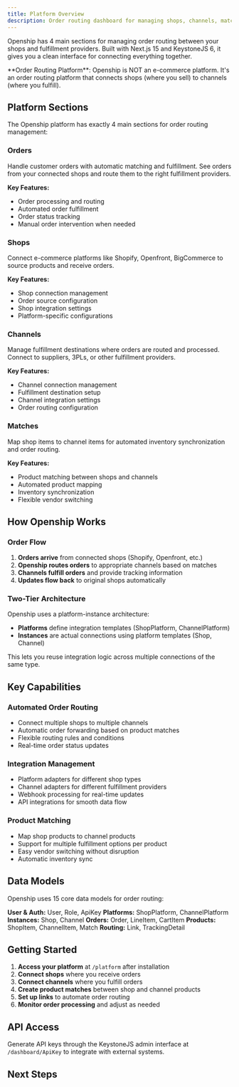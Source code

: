 ```yaml
---
title: Platform Overview
description: Order routing dashboard for managing shops, channels, matches, and order processing in Openship
---
```



Openship has 4 main sections for managing order routing between your shops and fulfillment providers. Built with Next.js 15 and KeystoneJS 6, it gives you a clean interface for connecting everything together.

<Callout type="info">
**Order Routing Platform**: Openship is NOT an e-commerce platform. It's an order routing platform that connects shops (where you sell) to channels (where you fulfill).
</Callout>

## Platform Sections

The Openship platform has exactly 4 main sections for order routing management:

### Orders
Handle customer orders with automatic matching and fulfillment. See orders from your connected shops and route them to the right fulfillment providers.

**Key Features:**
- Order processing and routing
- Automated order fulfillment
- Order status tracking
- Manual order intervention when needed

### Shops  
Connect e-commerce platforms like Shopify, Openfront, BigCommerce to source products and receive orders.

**Key Features:**
- Shop connection management
- Order source configuration
- Shop integration settings
- Platform-specific configurations

### Channels
Manage fulfillment destinations where orders are routed and processed. Connect to suppliers, 3PLs, or other fulfillment providers.

**Key Features:**
- Channel connection management
- Fulfillment destination setup
- Channel integration settings
- Order routing configuration

### Matches
Map shop items to channel items for automated inventory synchronization and order routing.

**Key Features:**
- Product matching between shops and channels
- Automated product mapping
- Inventory synchronization
- Flexible vendor switching

## How Openship Works

### Order Flow
1. **Orders arrive** from connected shops (Shopify, Openfront, etc.)
2. **Openship routes orders** to appropriate channels based on matches
3. **Channels fulfill orders** and provide tracking information
4. **Updates flow back** to original shops automatically

### Two-Tier Architecture
Openship uses a platform-instance architecture:

- **Platforms** define integration templates (ShopPlatform, ChannelPlatform)
- **Instances** are actual connections using platform templates (Shop, Channel)

This lets you reuse integration logic across multiple connections of the same type.

## Key Capabilities

### Automated Order Routing
- Connect multiple shops to multiple channels
- Automatic order forwarding based on product matches
- Flexible routing rules and conditions
- Real-time order status updates

### Integration Management
- Platform adapters for different shop types
- Channel adapters for different fulfillment providers
- Webhook processing for real-time updates
- API integrations for smooth data flow

### Product Matching
- Map shop products to channel products
- Support for multiple fulfillment options per product
- Easy vendor switching without disruption
- Automatic inventory sync

## Data Models

Openship uses 15 core data models for order routing:

**User & Auth:** User, Role, ApiKey
**Platforms:** ShopPlatform, ChannelPlatform  
**Instances:** Shop, Channel
**Orders:** Order, LineItem, CartItem
**Products:** ShopItem, ChannelItem, Match
**Routing:** Link, TrackingDetail

## Getting Started

1. **Access your platform** at `/platform` after installation
2. **Connect shops** where you receive orders
3. **Connect channels** where you fulfill orders  
4. **Create product matches** between shop and channel products
5. **Set up links** to automate order routing
6. **Monitor order processing** and adjust as needed

## API Access

Generate API keys through the KeystoneJS admin interface at `/dashboard/ApiKey` to integrate with external systems.

## Next Steps

<Cards>
  <Card 
    title="Shops" 
    href="/docs/openship/ecommerce/shops" 
    description="Connect Shopify, Openfront, and other shop platforms"
  />
  <Card 
    title="Channels" 
    href="/docs/openship/ecommerce/channels" 
    description="Set up fulfillment channels and suppliers"
  />
  <Card 
    title="Order Routing" 
    href="/docs/openship/ecommerce/getting-started" 
    description="Learn how to set up automated order routing"
  />
  <Card 
    title="API Reference" 
    href="/docs/openship/ecommerce/api-reference" 
    description="GraphQL API for custom integrations"
  />
</Cards>